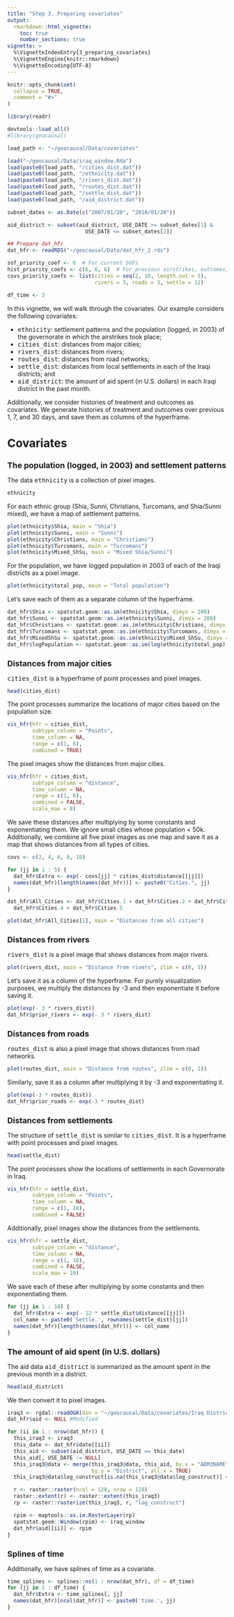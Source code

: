 ```yaml
---
title: "Step 3. Preparing covariates"
output: 
  rmarkdown::html_vignette:
    toc: true
    number_sections: true
vignette: >
  %\VignetteIndexEntry{3_preparing_covariates}
  %\VignetteEngine{knitr::rmarkdown}
  %\VignetteEncoding{UTF-8}
---
```


<style type = "text/css">
h1.title {
  font-size: 30px;
}
h1 { /* Header 1 */
  font-size: 26px;
}
h2 { /* Header 2 */
    font-size: 18px;
}
h3 { /* Header 3 */
  font-size: 16px;
}
div#TOC li {
    list-style:none;
    background-image:none;
    background-repeat:none;
    background-position:0; 
}
</style>

```r
knitr::opts_chunk$set(
  collapse = TRUE,
  comment = "#>"
)

library(readr)
```

```r
devtools::load_all()
#library(geocausal)
```

```r
load_path <- "~/geocausal/Data/covariates"

load("~/geocausal/Data/iraq_window.Rda")
load(paste0(load_path, "/cities_dist.dat"))
load(paste0(load_path, "/ethnicity.dat"))
load(paste0(load_path, "/rivers_dist.dat"))
load(paste0(load_path, "/routes_dist.dat"))
load(paste0(load_path, "/settle_dist.dat"))
load(paste0(load_path, "/aid_district.dat"))

subset_dates <- as.Date(c("2007/01/20", "2010/01/20"))

aid_district <- subset(aid_district, USE_DATE >= subset_dates[1] &
                         USE_DATE <= subset_dates[2])

## Prepare dat_hfr
dat_hfr <- readRDS("~/geocausal/Data/dat_hfr_2.rds")

sof_priority_coef <- 6  # For current SOFs
hist_priority_coefs <- c(6, 6, 6)  # For previous airstrikes, outcomes, SOFs
covs_priority_coefs <- list(cities = seq(2, 10, length.out = 5),
                            rivers = 3, roads = 3, settle = 12)

df_time <- 3
```

In this vignette, we will walk through the covariates. Our example considers the following covariates:

- <tt>ethnicity</tt>: settlement patterns and the population (logged, in 2003) of the governorate in which the airstrikes took place;
- <tt>cities_dist</tt>: distances from major cities;
- <tt>rivers_dist</tt>: distances from rivers;
- <tt>routes_dist</tt>: distances from road networks;
- <tt>settle_dist</tt>: distances from local settlements in each of the Iraqi districts; and
- <tt>aid_district</tt>: the amount of aid spent (in U.S. dollars) in each Iraqi district in the past month.

Additionally, we consider histories of treatment and outcomes as covariates. We generate histories of treatment and outcomes over previous 1, 7, and 30 days, and save them as columns of the hyperframe.

# Covariates

## The population (logged, in 2003) and settlement patterns

The data <tt>ethnicity</tt> is a collection of pixel images.

```r
ethnicity
```

For each ethnic group (Shia, Sunni, Christians, Turcomans, and Shia/Sunni mixed), we have a map of settlement patterns.

```r
plot(ethnicity$Shia, main = "Shia")
plot(ethnicity$Sunni, main = "Sunni")
plot(ethnicity$Christians, main = "Christians")
plot(ethnicity$Turcomans, main = "Turcomans")
plot(ethnicity$Mixed_ShSu, main = "Mixed Shia/Sunni")
```

For the population, we have logged population in 2003 of each of the Iraqi districts as a pixel image.

```r
plot(ethnicity$total_pop, main = "Total population")
```

Let's save each of them as a separate column of the hyperframe.

```r
dat_hfr$Shia <- spatstat.geom::as.im(ethnicity$Shia, dimyx = 200)
dat_hfr$Sunni <- spatstat.geom::as.im(ethnicity$Sunni, dimyx = 200)
dat_hfr$Christians <- spatstat.geom::as.im(ethnicity$Christians, dimyx = 200)
dat_hfr$Turcomans <- spatstat.geom::as.im(ethnicity$Turcomans, dimyx = 200)
dat_hfr$MixedShSu <- spatstat.geom::as.im(ethnicity$Mixed_ShSu, dimyx = 200)
dat_hfr$logPopulation <- spatstat.geom::as.im(log(ethnicity$total_pop), dimyx = 200)
```

## Distances from major cities

<tt>cities_dist</tt> is a hyperframe of point processes and pixel images.

```r
head(cities_dist)
```

The point processes summarize the locations of major cities based on the population size.

```r
vis_hfr(hfr = cities_dist,
        subtype_column = "Points",
        time_column = NA,
        range = c(1, 6),
        combined = TRUE)
```

The pixel images show the distances from major cities.

```r
vis_hfr(hfr = cities_dist,
        subtype_column = "distance",
        time_column = NA,
        range = c(1, 6),
        combined = FALSE,
        scale_max = 8) 
```

We save these distances after multiplying by some constants and exponentiating them. We ignore small cities whose population < 50k. Additionally, we combine all five pixel images as one map and save it as a map that shows distances from all types of cities.

```r
covs <- c(2, 4, 6, 8, 10)

for (jj in 1 : 5) {
  dat_hfr$Extra <- exp(- covs[jj] * cities_dist$distance[[jj]])
  names(dat_hfr)[length(names(dat_hfr))] <- paste0("Cities.", jj)
}

dat_hfr$All_Cities <- dat_hfr$Cities.1 + dat_hfr$Cities.2 + dat_hfr$Cities.3 +
  dat_hfr$Cities.4 + dat_hfr$Cities.5

plot(dat_hfr$All_Cities[1], main = "Distances from all cities")
```

## Distances from rivers

<tt>rivers_dist</tt> is a pixel image that shows distances from major rivers.

```r
plot(rivers_dist, main = "Distance from rivers", zlim = c(0, 3))
```

Let's save it as a column of the hyperframe. For purely visualization purposes, we multiply the distances by -3 and then exponentiate it before saving it.

```r
plot(exp(- 3 * rivers_dist))
dat_hfr$prior_rivers <- exp(- 3 * rivers_dist)
```

## Distances from roads

<tt>routes_dist</tt> is also a pixel image that shows distances from road networks.

```r
plot(routes_dist, main = "Distance from routes", zlim = c(0, 2))
```

Similarly, save it as a column after multiplying it by -3 and exponentiating it.

```r
plot(exp(-3 * routes_dist))
dat_hfr$prior_roads <- exp(-3 * routes_dist)
```

## Distances from settlements

The structure of <tt>settle_dist</tt> is similar to <tt>cities_dist</tt>. It is a hyperframe with point processes and pixel images.

```r
head(settle_dist)
```

The point processes show the locations of settlements in each Governorate in Iraq.

```r
vis_hfr(hfr = settle_dist,
        subtype_column = "Points",
        time_column = NA,
        range = c(1, 18),
        combined = FALSE) 
```

Additionally, pixel images show the distances from the settlements.

```r
vis_hfr(hfr = settle_dist,
        subtype_column = "distance",
        time_column = NA,
        range = c(1, 18),
        combined = FALSE,
        scale_max = 10) 
```

We save each of these after multiplying by some constants and then exponentiating them.

```r
for (jj in 1 : 18) {
  dat_hfr$Extra <- exp(- 12 * settle_dist$distance[[jj]])
  col_name <- paste0('Settle.', rownames(settle_dist)[jj])
  names(dat_hfr)[length(names(dat_hfr))] <- col_name
}
```

## The amount of aid spent (in U.S. dollars)

The aid data <tt>aid_district</tt> is summarized as the amount spent in the previous month in a district.

```r
head(aid_district)
```

We then convert it to pixel images.

```r
iraq3 <- rgdal::readOGR(dsn = "~/geocausal/Data/covariates/Iraq Districts/.")
dat_hfr$aid <- NULL #Modified

for (ii in 1 : nrow(dat_hfr)) {
  this_iraq3 <- iraq3
  this_date <- dat_hfr$date[[ii]]
  this_aid <- subset(aid_district, USE_DATE == this_date)
  this_aid[, USE_DATE := NULL]
  this_iraq3@data <- merge(this_iraq3@data, this_aid, by.x = "ADM3NAME",
                           by.y = "District", all.x = TRUE)
  this_iraq3@data$log_construct[is.na(this_iraq3@data$log_construct)] <- 0

  r <- raster::raster(ncol = 128, nrow = 128)
  raster::extent(r) <- raster::extent(this_iraq3)
  rp <- raster::rasterize(this_iraq3, r, "log_construct")

  rpim <- maptools::as.im.RasterLayer(rp)
  spatstat.geom::Window(rpim) <- iraq_window
  dat_hfr$aid[[ii]] <- rpim
}
```

## Splines of time

Additionally, we have splines of time as a covariate.

```r
time_splines <- splines::ns(1 : nrow(dat_hfr), df = df_time)
for (jj in 1 : df_time) {
  dat_hfr$Extra <- time_splines[, jj]
  names(dat_hfr)[ncol(dat_hfr)] <- paste0('time.', jj)
}
```
